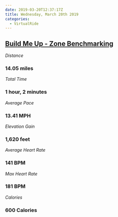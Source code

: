 ```yaml
---
date: 2019-03-20T12:37:17Z
title: Wednesday, March 20th 2019
categories:
  - VirtualRide
---
```

## [Build Me Up - Zone Benchmarking](https://www.strava.com/activities/2226902745)

_Distance_

### 14.05 miles

_Total Time_

### 1 hour, 2 minutes

_Average Pace_

### 13.41 MPH

_Elevation Gain_

### 1,620 feet

_Average Heart Rate_

### 141 BPM

_Max Heart Rate_

### 181 BPM

_Calories_

### 600 Calories